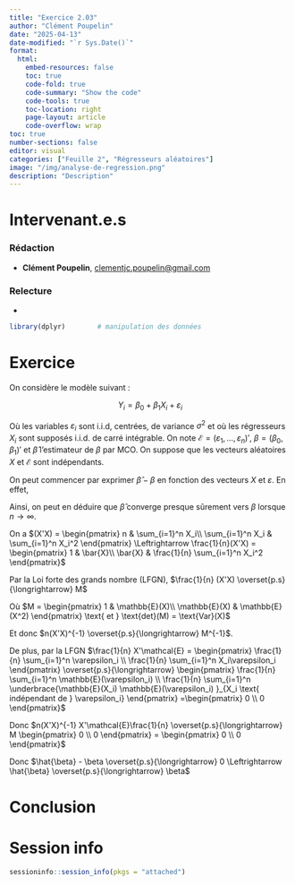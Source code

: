 ```yaml
---
title: "Exercice 2.03"
author: "Clément Poupelin"
date: "2025-04-13"
date-modified: "`r Sys.Date()`"
format: 
  html:
    embed-resources: false
    toc: true
    code-fold: true
    code-summary: "Show the code"
    code-tools: true
    toc-location: right
    page-layout: article
    code-overflow: wrap
toc: true
number-sections: false
editor: visual
categories: ["Feuille 2", "Régresseurs aléatoires"]
image: "/img/analyse-de-regression.png"
description: "Description"
---
```


# Intervenant.e.s

### Rédaction

-   **Clément Poupelin**, [clementjc.poupelin\@gmail.com](mailto:clementjc.poupelin@gmail.com){.email}\

### Relecture

-   


```r
library(dplyr)        # manipulation des données
```


# Exercice

On considère le modèle suivant : 

$$Y_i = \beta_0 + \beta_1X_i + \varepsilon_i$$

Où les variables $\varepsilon_i$ sont i.i.d, centrées, de variance $\sigma^2$ et où les régresseurs $X_i$ sont supposés i.i.d. de carré intégrable. On note $\mathcal{E} = (\varepsilon_1, . . . , \varepsilon_n)'$, $\beta = (\beta_0, \beta_1)'$ et $\hat{\beta}$ l’estimateur de $\beta$ par MCO. On suppose que les vecteurs aléatoires $X$ et $\mathcal{E}$ sont indépendants.

On peut commencer par exprimer $\hat{\beta} - \beta$ en fonction des vecteurs $X$ et $\varepsilon$. En effet, 


\begin{align*}

\hat{\beta} - \beta &= (X'X)^{-1}X'Y - \beta \\

&= (X'X)^{-1} X'X\beta + (X'X)^{-1}X'\mathcal{E} - \beta \\

&= (X'X)^{-1}X'\mathcal{E} \\

\end{align*}


Ainsi, on peut en déduire que $\hat{\beta}$ converge presque sûrement vers $\beta$ lorsque $n \longrightarrow \infty$. 

On a $(X'X) = \begin{pmatrix}
  n & \sum_{i=1}^n X_i\\ 
  \sum_{i=1}^n X_i & \sum_{i=1}^n X_i^2
\end{pmatrix} \Leftrightarrow \frac{1}{n}(X'X) = \begin{pmatrix}
  1 & \bar{X}\\ 
  \bar{X} & \frac{1}{n} \sum_{i=1}^n X_i^2
\end{pmatrix}$

Par la Loi forte des grands nombre (LFGN), $\frac{1}{n} (X'X) \overset{p.s}{\longrightarrow} M$

Où $M = \begin{pmatrix}
  1 & \mathbb{E}(X)\\ 
  \mathbb{E}(X) & \mathbb{E}(X^2)
\end{pmatrix} \text{ et } \text{det}(M) = \text{Var}(X)$

Et donc $n(X'X)^{-1} \overset{p.s}{\longrightarrow} M^{-1}$.

De plus, par la LFGN $\frac{1}{n} X'\mathcal{E} = \begin{pmatrix}
  \frac{1}{n} \sum_{i=1}^n \varepsilon_i \\ 
  \frac{1}{n} \sum_{i=1}^n X_i\varepsilon_i 
\end{pmatrix} \overset{p.s}{\longrightarrow} \begin{pmatrix}
  \frac{1}{n} \sum_{i=1}^n \mathbb{E}(\varepsilon_i) \\ 
  \frac{1}{n} \sum_{i=1}^n \underbrace{\mathbb{E}(X_i) \mathbb{E}(\varepsilon_i) }_{X_i \text{ indépendant de } \varepsilon_i}
\end{pmatrix} =\begin{pmatrix}
  0 \\ 
  0
\end{pmatrix}$


Donc $n(X'X)^{-1} X'\mathcal{E}\frac{1}{n} \overset{p.s}{\longrightarrow} M \begin{pmatrix}
  0 \\ 
  0
\end{pmatrix} = \begin{pmatrix}
  0 \\ 
  0
\end{pmatrix}$ 



Donc $\hat{\beta} - \beta \overset{p.s}{\longrightarrow} 0 \Leftrightarrow \hat{\beta} \overset{p.s}{\longrightarrow} \beta$

# Conclusion

# Session info

```r
sessioninfo::session_info(pkgs = "attached")
```
